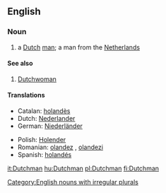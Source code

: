 ==English==
===Noun===
{{en-noun|Dutchmen}}
#a [[Dutch]] [[man]]; a man from the [[Netherlands]]
====See also====
#[[Dutchwoman]]
====Translations====
{{top}}
*Catalan: [[holandès]] {{m}}
*Dutch: [[Nederlander]] {{m}}
*German: [[Niederländer]] {{m}}
{{mid}}
*Polish: [[Holender]] {{m}}
*Romanian: [[olandez]] {{m}}, [[olandezi]] {{mpl}}
*Spanish: [[holandés]] {{m}}
{{bottom}}

[[Category:English nouns with irregular plurals]]

[[it:Dutchman]]
[[hu:Dutchman]]
[[pl:Dutchman]]
[[fi:Dutchman]]